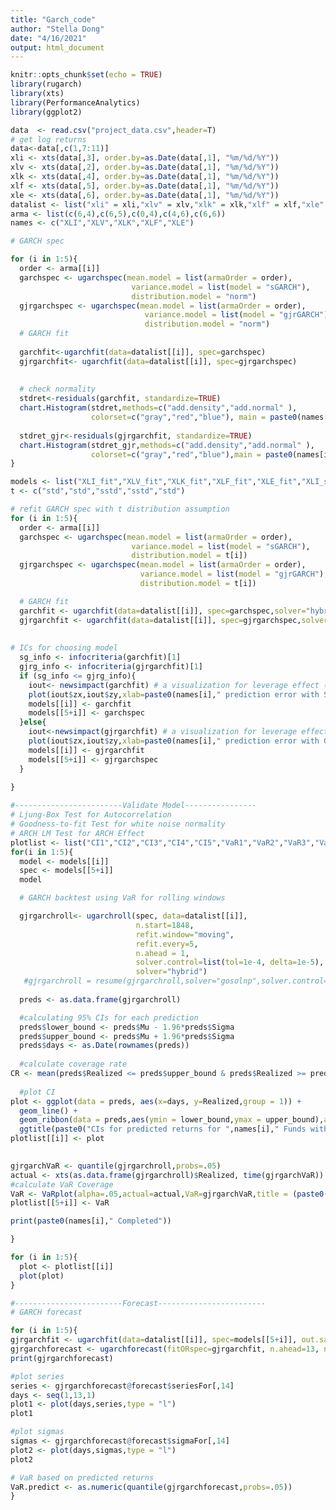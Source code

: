 ---
title: "Garch_code"
author: "Stella Dong"
date: "4/16/2021"
output: html_document
---
 
```{r setup, include=FALSE}
knitr::opts_chunk$set(echo = TRUE)
library(rugarch)
library(xts)
library(PerformanceAnalytics)
library(ggplot2)
```

```{r model fitting}
data  <- read.csv("project_data.csv",header=T)
# get log returns
data<-data[,c(1,7:11)]
xli <- xts(data[,3], order.by=as.Date(data[,1], "%m/%d/%Y"))
xlv <- xts(data[,2], order.by=as.Date(data[,1], "%m/%d/%Y"))
xlk <- xts(data[,4], order.by=as.Date(data[,1], "%m/%d/%Y"))
xlf <- xts(data[,5], order.by=as.Date(data[,1], "%m/%d/%Y"))
xle <- xts(data[,6], order.by=as.Date(data[,1], "%m/%d/%Y"))
datalist <- list("xli" = xli,"xlv" = xlv,"xlk" = xlk,"xlf" = xlf,"xle" = xle)
arma <- list(c(6,4),c(6,5),c(0,4),c(4,6),c(6,6))
names <- c("XLI","XLV","XLK","XLF","XLE")

# GARCH spec

for (i in 1:5){
  order <- arma[[i]]
  garchspec <- ugarchspec(mean.model = list(armaOrder = order),
                           variance.model = list(model = "sGARCH"),
                           distribution.model = "norm")  
  gjrgarchspec <- ugarchspec(mean.model = list(armaOrder = order),
                              variance.model = list(model = "gjrGARCH"),
                              distribution.model = "norm")
  # GARCH fit
  
  garchfit<-ugarchfit(data=datalist[[i]], spec=garchspec)
  gjrgarchfit<- ugarchfit(data=datalist[[i]], spec=gjrgarchspec)
  
  
  # check normality
  stdret<-residuals(garchfit, standardize=TRUE)
  chart.Histogram(stdret,methods=c("add.density","add.normal" ),
                  colorset=c("gray","red","blue"), main = paste0(names[i]," normality check")) # should use t distribution as shown in the graph
  
  stdret_gjr<-residuals(gjrgarchfit, standardize=TRUE)
  chart.Histogram(stdret_gjr,methods=c("add.density","add.normal" ),
                  colorset=c("gray","red","blue"),main = paste0(names[i]," goodness-to-fit test"))
}

```

```{r Adjust model}
models <- list("XLI_fit","XLV_fit","XLK_fit","XLF_fit","XLE_fit","XLI_spec","XLV_spec","XLK_spec","XLF_spec","XLE_spec")
t <- c("std","std","sstd","sstd","std")

# refit GARCH spec with t distribution assumption
for (i in 1:5){
  order <- arma[[i]]
  garchspec <- ugarchspec(mean.model = list(armaOrder = order),
                           variance.model = list(model = "sGARCH"),
                           distribution.model = t[i])  
  gjrgarchspec <- ugarchspec(mean.model = list(armaOrder = order),
                             variance.model = list(model = "gjrGARCH"),
                             distribution.model = t[i])

  # GARCH fit
  garchfit <- ugarchfit(data=datalist[[i]], spec=garchspec,solver="hybrid")
  gjrgarchfit <- ugarchfit(data=datalist[[i]], spec=gjrgarchspec,solver="hybrid")
  
  
# ICs for choosing model
  sg_info <- infocriteria(garchfit)[1]
  gjrg_info <- infocriteria(gjrgarchfit)[1] 
  if (sg_info <= gjrg_info){
    iout<- newsimpact(garchfit) # a visualization for leverage effect (used in final report)
    plot(iout$zx,iout$zy,xlab=paste0(names[i]," prediction error with Standard Garch"),ylab="predicted variance")
    models[[i]] <- garchfit
    models[[5+i]] <- garchspec
  }else{
    iout<-newsimpact(gjrgarchfit) # a visualization for leverage effect (used in final report)
    plot(iout$zx,iout$zy,xlab=paste0(names[i]," prediction error with GJR Garch"),ylab="predicted variance")
    models[[i]] <- gjrgarchfit
    models[[5+i]] <- gjrgarchspec
  }
  
}
```

```{r validation with test, warning=F,message=F}
#------------------------Validate Model----------------
# Ljung-Box Test for Autocorrelation
# Goodness-to-fit Test for white noise normality
# ARCH LM Test for ARCH Effect
plotlist <- list("CI1","CI2","CI3","CI4","CI5","VaR1","VaR2","VaR3","VaR4","VaR5")
for(i in 1:5){
  model <- models[[i]]
  spec <- models[[5+i]]
  model

  # GARCH backtest using VaR for rolling windows

  gjrgarchroll<- ugarchroll(spec, data=datalist[[i]], 
                            n.start=1848, 
                            refit.window="moving", 
                            refit.every=5,
                            n.ahead = 1,
                            solver.control=list(tol=1e-4, delta=1e-5),
                            solver="hybrid")
   #gjrgarchroll = resume(gjrgarchroll,solver="gosolnp",solver.control=list(tol=1e-4,delta=1e-5))
  
  preds <- as.data.frame(gjrgarchroll)

  #calculating 95% CIs for each prediction
  preds$lower_bound <- preds$Mu - 1.96*preds$Sigma
  preds$upper_bound <- preds$Mu + 1.96*preds$Sigma
  preds$days <- as.Date(rownames(preds))
  
  #calculate coverage rate
CR <- mean(preds$Realized <= preds$upper_bound & preds$Realized >= preds$lower_bound)
  
  #plot CI
plot <- ggplot(data = preds, aes(x=days, y=Realized,group = 1)) +
  geom_line() +
  geom_ribbon(data = preds,aes(ymin = lower_bound,ymax = upper_bound),alpha = 0.3)+
  ggtitle(paste0("CIs for predicted returns for ",names[i]," Funds with coverage rate ",CR))
plotlist[[i]] <- plot

    
gjrgarchVaR <- quantile(gjrgarchroll,probs=.05)
actual <- xts(as.data.frame(gjrgarchroll)$Realized, time(gjrgarchVaR))
#calculate VaR Coverage
VaR <- VaRplot(alpha=.05,actual=actual,VaR=gjrgarchVaR,title = (paste0("VaR with alpha = 5% for ",names[i]," Funds with VaR Coverage ",VaR)))
plotlist[[5+i]] <- VaR

print(paste0(names[i]," Completed"))

}
```

```{r plot CI coverage}
for (i in 1:5){
  plot <- plotlist[[i]]
  plot(plot)
}
```

```{r forecast}
#------------------------Forecast------------------------
# GARCH forecast

for (i in 1:5){
gjrgarchfit <- ugarchfit(data=datalist[[i]], spec=models[[5+i]], out.sample = 13)
gjrgarchforecast <- ugarchforecast(fitORspec=gjrgarchfit, n.ahead=13, n.roll=13)
print(gjrgarchforecast)

#plot series
series <- gjrgarchforecast@forecast$seriesFor[,14]
days <- seq(1,13,1)
plot1 <- plot(days,series,type = "l")
plot1

#plot sigmas
sigmas <- gjrgarchforecast@forecast$sigmaFor[,14]
plot2 <- plot(days,sigmas,type = "l")
plot2

# VaR based on predicted returns
VaR.predict <- as.numeric(quantile(gjrgarchforecast,probs=.05))
}
```

